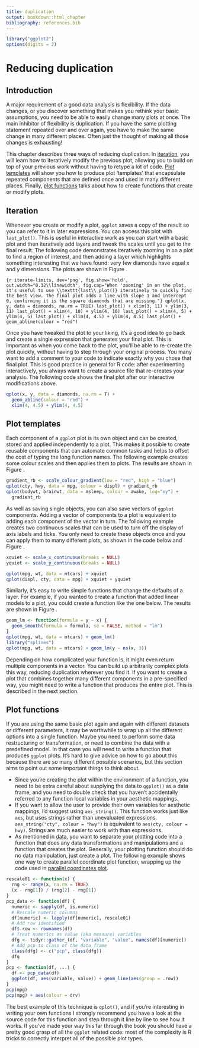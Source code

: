 ```yaml
---
title: duplication
output: bookdown::html_chapter
bibliography: references.bib
---
```


```r
library("ggplot2")
options(digits = 2)
```

# Reducing duplication {#cha:duplication}

## Introduction

A major requirement of a good data analysis is flexibility. If the data changes, or you discover something that makes you rethink your basic assumptions, you need to be able to easily change many plots at once. The main inhibitor of flexibility is duplication. If you have the same plotting statement repeated over and over again, you have to make the same change in many different places. Often just the thought of making all those changes is exhausting!

This chapter describes three ways of reducing duplication. In [iteration](#sec:iteration), you will learn how to iteratively modify the previous plot, allowing you to build on top of your previous work without having to retype a lot of code. [Plot templates](#sec:templates) will show you how to produce plot 'templates' that encapsulate repeated components that are defined once and used in many different places. Finally, [plot functions](#sec:functions) talks about how to create functions that create or modify plots.  \index{Duplication!reducing} \index{Reducing duplication}

## Iteration {#sec:iteration}

Whenever you create or modify a plot, `ggplot` saves a copy of the result so you can refer to it in later expressions. You can access this plot with `last_plot()`. This is useful in interactive work as you can start with a basic plot and then iteratively add layers and tweak the scales until you get to the final result. The following code demonstrates iteratively zooming in on a plot to find a region of interest, and then adding a layer which highlights something interesting that we have found: very few diamonds have equal x and y dimensions. The plots are shown in Figure \ref{fig:iterate-limits}. \index{Iteration} \indexf{last_plot} \index{Duplication!iteration}

```{r iterate-limits, dev='png', fig.show='hold', out.width="0.32\\linewidth", fig.cap="When 'zooming' in on the plot, it's useful to use \\texttt{last\\_plot()} iteratively to quickly find the best view. The final plot adds a line with slope 1 and intercept 0, confirming it is the square diamonds that are missing."}
qplot(x, y, data = diamonds, na.rm = TRUE)
last_plot() + xlim(3, 11) + ylim(3, 11)
last_plot() + xlim(4, 10) + ylim(4, 10)
last_plot() + xlim(4, 5) + ylim(4, 5)
last_plot() + xlim(4, 4.5) + ylim(4, 4.5)
last_plot() + geom_abline(colour = "red")
```

Once you have tweaked the plot to your liking, it's a good idea to go back and create a single expression that generates your final plot. This is important as when you come back to the plot, you'll be able to re-create the plot quickly, without having to step through your original process. You many want to add a comment to your code to indicate exactly why you chose that final plot. This is good practice in general for R code: after experimenting interactively, you always want to create a source file that re-creates your analysis.  The following code shows the final plot after our interactive modifications above.

```r
qplot(x, y, data = diamonds, na.rm = T) + 
  geom_abline(colour = "red") +
  xlim(4, 4.5) + ylim(4, 4.5)
```

## Plot templates {#sec:templates}

Each component of a `ggplot` plot is its own object and can be created, stored and applied independently to a plot. This makes it possible to create reusable components that can automate common tasks and helps to offset the cost of typing the long function names. The following example creates some colour scales and then applies them to plots. The results are shown in Figure \ref{fig:gradient-rb}.  \index{Templates} \index{Duplication!templates}

```r
gradient_rb <- scale_colour_gradient(low = "red", high = "blue")
qplot(cty, hwy, data = mpg, colour = displ) + gradient_rb
qplot(bodywt, brainwt, data = msleep, colour = awake, log="xy") +
  gradient_rb
```

As well as saving single objects, you can also save vectors of `ggplot` components. Adding a vector of components to a plot is equivalent to adding each component of the vector in turn. The following example creates two continuous scales that can be used to turn off the display of axis labels and ticks. You only need to create these objects once and you can apply them to many different plots, as shown in the code below and Figure \ref{fig:quiet}. \index{Layers!reusing}

```r
xquiet <- scale_x_continuous(breaks = NULL)
yquiet <- scale_y_continuous(breaks = NULL)

qplot(mpg, wt, data = mtcars) + xquiet 
qplot(displ, cty, data = mpg) + xquiet + yquiet 
```

Similarly, it's easy to write simple functions that change the defaults of a layer. For example, if you wanted to create a function that added linear models to a plot, you could create a function like the one below. The results are shown in Figure \ref{fig:geom-lm}.

```r
geom_lm <- function(formula = y ~ x) {
  geom_smooth(formula = formula, se = FALSE, method = "lm")
}
qplot(mpg, wt, data = mtcars) + geom_lm()
library("splines")
qplot(mpg, wt, data = mtcars) + geom_lm(y ~ ns(x, 3))
```

Depending on how complicated your function is, it might even return multiple components in a vector. You can build up arbitrarily complex plots this way, reducing duplication wherever you find it.  If you want to create a plot that combines together many different components in a pre-specified way, you might need to write a function that produces the entire plot. This is described in the next section.

## Plot functions {#sec:functions}

If you are using the same basic plot again and again with different datasets or different parameters, it may be worthwhile to wrap up all the different options into a single function. Maybe you need to perform some data restructuring or transformation, or need to combine the data with a predefined model. In that case you will need to write a function that produces `ggplot` plots. It's hard to give advice on how to go about this because there are so many different possible scenarios, but this section aims to point out some important things to think about. \index{Duplication!functions} \index{Functions that create plots}

* Since you're creating the plot within the environment of a function, you need to be extra careful about supplying the data to `ggplot()` as a data frame, and you need to double check that you haven't accidentally referred to any function local variables in your aesthetic mappings.
* If you want to allow the user to provide their own variables for aesthetic mappings, I'd suggest using `aes_string()`.  This function works just like `aes`, but uses strings rather than unevaluated expressions. `aes_string("cty", colour = "hwy")` is equivalent to `aes(cty, colour = hwy)`.  Strings are much easier to work with than expressions. \index{Mappings!creating programmatically} \indexf{aes_string}
* As mentioned in [data](#cha:data), you want to separate your plotting code into a function that does any data transformations and manipulations and a function that creates the plot. Generally, your plotting function should do no data manipulation, just create a plot. The following example shows one way to create parallel coordinate plot function, wrapping up the code used in [parallel coordinates plot](#sub:molten-data). \index{Parallel coordinates plot}

```r
rescale01 <- function(x) {
  rng <- range(x, na.rm = TRUE)
  (x - rng[1]) / (rng[2] - rng[1])
}
pcp_data <- function(df) {
  numeric <- sapply(df, is.numeric)
  # Rescale numeric columns
  df[numeric] <- lapply(df[numeric], rescale01)
  # Add row identified
  df$.row <- rownames(df)
  # Treat numerics as value (aka measure) variables 
  dfg <- tidyr::gather_(df, "variable", "value", names(df)[numeric])
  # Add pcp to class of the data frame
  class(dfg) <- c("pcp", class(dfg))
  dfg
}
pcp <- function(df, ...) {
  df <- pcp_data(df)
  ggplot(df, aes(variable, value)) + geom_line(aes(group = .row))
}
pcp(mpg)
pcp(mpg) + aes(colour = drv)
```

The best example of this technique is `qplot()`, and if you're interesting in writing your own functions I strongly recommend you have a look at the source code for this function and step through it line by line to see how it works.  If you've made your way this far through the book you should have a pretty good grasp of all the `ggplot` related code: most of the complexity is R tricks to correctly interpret all of the possible plot types.
